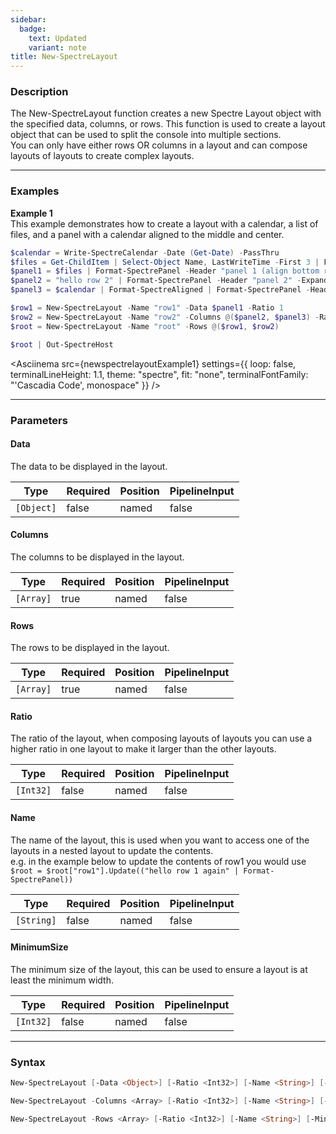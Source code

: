 ```yaml
---
sidebar:
  badge:
    text: Updated
    variant: note
title: New-SpectreLayout
---
```









### Description

The New-SpectreLayout function creates a new Spectre Layout object with the specified data, columns, or rows. This function is used to create a layout object that can be used to split the console into multiple sections.  
You can only have either rows OR columns in a layout and can compose layouts of layouts to create complex layouts.



---


### Examples


**Example 1**  
This example demonstrates how to create a layout with a calendar, a list of files, and a panel with a calendar aligned to the middle and center.



```powershell
$calendar = Write-SpectreCalendar -Date (Get-Date) -PassThru
$files = Get-ChildItem | Select-Object Name, LastWriteTime -First 3 | Format-SpectreTable | Format-SpectreAligned -HorizontalAlignment Right -VerticalAlignment Bottom
$panel1 = $files | Format-SpectrePanel -Header "panel 1 (align bottom right)" -Expand -Color Green
$panel2 = "hello row 2" | Format-SpectrePanel -Header "panel 2" -Expand -Color Blue
$panel3 = $calendar | Format-SpectreAligned | Format-SpectrePanel -Header "panel 3 (align middle center)" -Expand -Color Yellow

$row1 = New-SpectreLayout -Name "row1" -Data $panel1 -Ratio 1
$row2 = New-SpectreLayout -Name "row2" -Columns @($panel2, $panel3) -Ratio 2
$root = New-SpectreLayout -Name "root" -Rows @($row1, $row2)

$root | Out-SpectreHost
```
<Asciinema
    src={newspectrelayoutExample1}
    settings={{
        loop: false,
        terminalLineHeight: 1.1,
        theme: "spectre",
        fit: "none",
        terminalFontFamily: "'Cascadia Code', monospace"
    }}
/>


---


### Parameters
#### **Data**

The data to be displayed in the layout.






|Type      |Required|Position|PipelineInput|
|----------|--------|--------|-------------|
|`[Object]`|false   |named   |false        |



#### **Columns**

The columns to be displayed in the layout.






|Type     |Required|Position|PipelineInput|
|---------|--------|--------|-------------|
|`[Array]`|true    |named   |false        |



#### **Rows**

The rows to be displayed in the layout.






|Type     |Required|Position|PipelineInput|
|---------|--------|--------|-------------|
|`[Array]`|true    |named   |false        |



#### **Ratio**

The ratio of the layout, when composing layouts of layouts you can use a higher ratio in one layout to make it larger than the other layouts.






|Type     |Required|Position|PipelineInput|
|---------|--------|--------|-------------|
|`[Int32]`|false   |named   |false        |



#### **Name**

The name of the layout, this is used when you want to access one of the layouts in a nested layout to update the contents.  
e.g. in the example below to update the contents of row1 you would use `$root = $root["row1"].Update(("hello row 1 again" | Format-SpectrePanel))`






|Type      |Required|Position|PipelineInput|
|----------|--------|--------|-------------|
|`[String]`|false   |named   |false        |



#### **MinimumSize**

The minimum size of the layout, this can be used to ensure a layout is at least the minimum width.






|Type     |Required|Position|PipelineInput|
|---------|--------|--------|-------------|
|`[Int32]`|false   |named   |false        |





---


### Syntax
```powershell
New-SpectreLayout [-Data <Object>] [-Ratio <Int32>] [-Name <String>] [-MinimumSize <Int32>] [<CommonParameters>]
```
```powershell
New-SpectreLayout -Columns <Array> [-Ratio <Int32>] [-Name <String>] [-MinimumSize <Int32>] [<CommonParameters>]
```
```powershell
New-SpectreLayout -Rows <Array> [-Ratio <Int32>] [-Name <String>] [-MinimumSize <Int32>] [<CommonParameters>]
```
